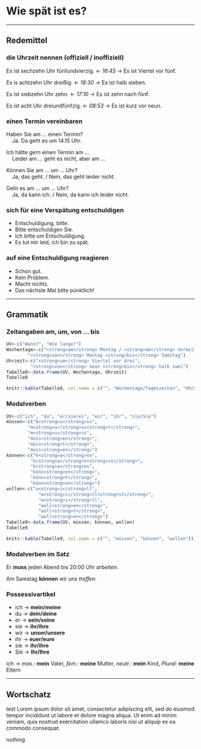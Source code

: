 Wie spät ist es? {#K5A1}
=

---

Redemittel
--

### die Uhrzeit nennen (offiziell / inoffiziell) {-}

Es ist sechzehn Uhr fünfundvierzig. <- _16:45_ -> Es ist Viertel vor fünf.

Es is achtzehn Uhr dreißig. <- _18:30_ -> Es ist halb sieben.

Es ist siebzehn Uhr zehn. <- _17:10_ -> Es ist zehn nach fünf.

Es ist acht Uhr dreiundfünfzig. <- _08:53_ -> Es ist kurz vor neun.

###  einen Termin vereinbaren {-}

Haben Sie am ... einen Termin?<br>&nbsp;&nbsp;&nbsp;&nbsp;Ja. Da geht es um 14.15 Uhr.

Ich hätte gern einen Termin am ...<br>&nbsp;&nbsp;&nbsp;&nbsp;Leider am ... geht es nicht, aber am ...

Können Sie am ... um ... Uhr?<br>&nbsp;&nbsp;&nbsp;&nbsp;Ja, das geht. / Nein, das geht leider nicht.

Geht es am ... um ... Uhr?<br>&nbsp;&nbsp;&nbsp;&nbsp;Ja, da kann ich. / Nein, da kann ich leider nicht.

### sich für eine Verspätung entschuldigen {-}

- Entschuldigung, bitte.
- Bitte entschuldigen Sie.
- Ich bitte um Entschuldigung.
- Es tut mir leid, ich bin zu spät.

### auf eine Entschuldigung reagieren {-}

- Schon gut.
- Kein Problem.
- Macht nichts.
- Das nächste Mal bitte pünktlich!

---

Grammatik
--

### Zeitangaben am, um, von ... bis {-}

```r
UV<-c("Wann?", "Wie lange?")
Wochentage<-c("<strong>am</strong> Montag / <strong>am</strong> Vormittag",
        "<strong>von</strong> Montag <strong>bis</strong> Samstag")
Uhrzeit<-c("<strong>um</strong> Viertel vor drei",
         "<strong>von</strong> neun <strong>bis</strong> halb zwei")
Tabelle8<-data.frame(UV, Wochentage, Uhrzeit)
Tabelle8
```

```r
knitr::kable(Tabelle8, col.name = c("", "Wochentage/Tageszeiten", "Uhrzeit"))
```

###  Modalverben {-}

```r
UV<-c("ich", "du", "er/sie/es", "wir", "ihr", "sie/Sie")
müssen<-c("m<strong>u</strong>ss",
        "m<strong>u</strong>ss<strong>t</strong>",
        "m<strong>u</strong>ss",
        "müss<strong>en</strong>",
        "müss<strong>t</strong>",
        "müss<strong>en</strong>")
können<-c("k<strong>a</strong>nn",
         "k<strong>a</strong>n<strong>st</strong>",
         "k<strong>a</strong>nn",
         "könn<strong>en</strong>",
         "könn<strong>t</strong>",
         "könn<strong>en</strong>")
wollen<-c("w<strong>i</strong>ll",
            "w<strong>i</strong>ll<strong>st</strong>",
            "w<strong>i</strong>ll",
            "woll<strong>en</strong>",
            "woll<strong>t</strong>",
            "woll<strong>en</strong>")
Tabelle9<-data.frame(UV, müssen, können, wollen)
Tabelle9
```

```r
knitr::kable(Tabelle9, col.name = c("", "müssen", "können", "wollen"))
```

### Modalverben im Satz {-}

Er **muss** jeden Abend bis 20:00 Uhr _arbeiten_.

Am Samstag **können** wir _uns treffen_.

### Possessivartikel {-}

- ich -> **mein/meine**
 - du -> **dein/deine**
- er -> **sein/seine**
- sie -> **ihr/ihre**
- wir -> **unser/unsere**
- ihr -> **euer/eure**
- sie -> **ihr/ihre**
- Sie -> **Ihr/Ihre**

ich -> _mas.:_ **mein** Vater, _fem.:_ **meine** Mutter, _neutr.:_ **mein** Kind, _Plural:_ **meine** Eltern

---

Wortschatz
--

test Lorem ipsum dolor sit amet, consectetur adipiscing elit, sed do eiusmod tempor incididunt ut labore et dolore magna aliqua. Ut enim ad minim veniam, quis nostrud exercitation ullamco laboris nisi ut aliquip ex ea commodo consequat.

nothing

###  {-}
